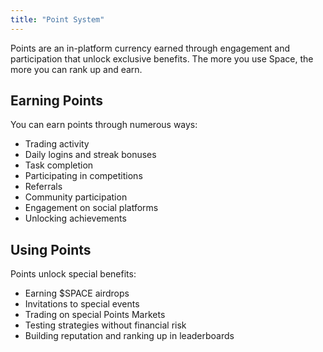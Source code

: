 ```yaml
---
title: "Point System"
---
```


Points are an in-platform currency earned through engagement and participation that unlock exclusive benefits. The more you use Space, the more you can rank up and earn.

## Earning Points

You can earn points through numerous ways:

- Trading activity
- Daily logins and streak bonuses
- Task completion
- Participating in competitions
- Referrals
- Community participation
- Engagement on social platforms
- Unlocking achievements

## Using Points

Points unlock special benefits:

- Earning \$SPACE airdrops
- Invitations to special events
- Trading on special Points Markets
- Testing strategies without financial risk
- Building reputation and ranking up in leaderboards